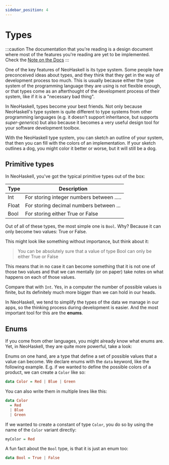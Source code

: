 ```yaml
---
sidebar_position: 4
---
```



# Types

:::caution
The documentation that you're reading is a design document where most of
the features you're reading are yet to be implemented. Check the [Note on the Docs](/docs/docs-intro)
:::

One of the key features of NeoHaskell is its type system. Some people have preconceived
ideas about types, and they think that they get in the way of development process too
much. This is usually because either the type system of the programming language they
are using is not flexible enough, or that types come as an afterthought of the 
development process of their system, like if it is a "necessary bad thing".

In NeoHaskell, types become your best friends. Not only because NeoHaskell's type 
system is quite different to type systems from other programming languages (e.g. 
it doesn't support inheritance, but supports _super-generics_) but also because
it becomes a very useful design tool for your software development toolbox.

With the NeoHaskell type system, you can sketch an outline of your system, that then
you can fill with the colors of an implementation. If your sketch outlines a dog,
you might color it better or worse, but it will still be a dog.

## Primitive types

In NeoHaskell, you've got the typical primitive types out of the box:

| Type | Description |
|-----|---------|
| Int | For storing integer numbers between .....|
| Float | For storing decimal numbers between ...|
| Bool | For storing either True or False |

Out of all of these types, the most simple one is `Bool`. Why? Because it can only
become two values: True or False.

This might look like something without importance, but think about it:

> You can be absolutely sure that a value of type Bool can only be either True or False

This means that in no case it can become something that it is not one of those two values
and that we can mentally (or on paper) take notes on what happens on each of those values.

Compare that with `Int`. Yes, in a computer the number of possible values is finite,
but its definitely much more bigger than we can hold in our heads.

In NeoHaskell, we tend to simplify the types of the data we manage in our apps, so 
the thinking process during development is easier. And the most important tool for 
this are the **enums**.

## Enums 

If you come from other languages, you might already know what enums are. Yet, in 
NeoHaskell, they are quite more powerful, take a look:

Enums on one hand, are a type that define a set of possible values that a value can 
become. We declare enums with the `data` keyword, like the following example. E.g. 
if we wanted to define the possible colors of a product, we can create a `Color` 
like so:

```haskell 
data Color = Red | Blue | Green
```

You can also write them in multiple lines like this:

```haskell 
data Color 
  = Red 
  | Blue 
  | Green
```

If we wanted to create a constant of type `Color`, you do so by using the name of 
the `Color` variant directly:

```haskell 
myColor = Red
```

A fun fact about the `Bool` type, is that it is just an enum too:

```haskell
data Bool = True | False 
```

